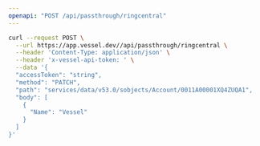 ```yaml
---
openapi: "POST /api/passthrough/ringcentral"
---
```


<RequestExample>

```bash Request
curl --request POST \
  --url https://app.vessel.dev//api/passthrough/ringcentral \
  --header 'Content-Type: application/json' \
  --header 'x-vessel-api-token: ' \
  --data '{
  "accessToken": "string",
  "method": "PATCH",
  "path": "services/data/v53.0/sobjects/Account/0011A00001XQ4ZUQA1",
  "body": [
    {
      "Name": "Vessel"
    }
  ]
}'
```

</RequestExample>


      